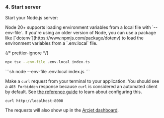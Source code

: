 
### 4. Start server

Start your Node.js server:

<Aside type="note" title="env files">
  Node 20+ supports loading environment variables from a local file with
  `--env-file`. If you're using an older version of Node, you can use a package
  like [`dotenv`](https://www.npmjs.com/package/dotenv) to load the environment
  variables from a `.env.local` file.
</Aside>

{/* prettier-ignore */}
<SelectableContent client:idle syncKey="language" frameworkSwitcher>
  <Fragment slot="TS">
  ```sh
  npx tsx --env-file .env.local index.ts
  ```
  </Fragment>
  <Fragment slot="JS">
  ```sh
  node --env-file .env.local index.js
  ```
  </Fragment>
</SelectableContent>

Make a `curl` request from your terminal to your application. You should see a
`403 Forbidden` response because `curl` is considered an automated client by
default. See [the reference guide](/bot-protection/reference) to learn about
configuring this.

```shell
curl http://localhost:8000
```

The requests will also show up in the [Arcjet
dashboard](https://app.arcjet.com).
